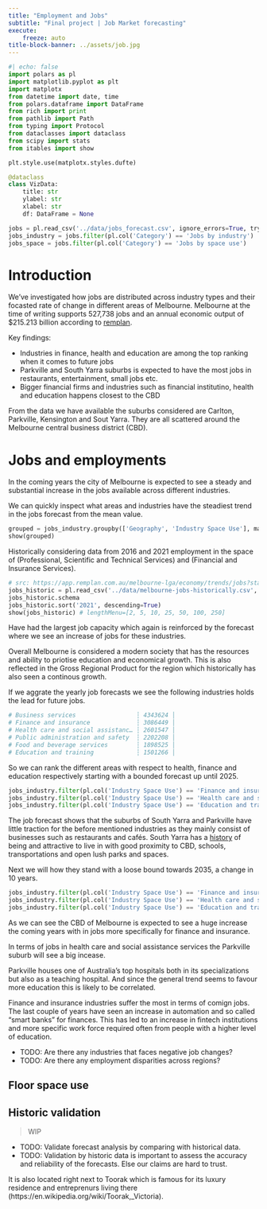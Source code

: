 ```yaml
---
title: "Employment and Jobs"
subtitle: "Final project | Job Market forecasting"
execute:
    freeze: auto
title-block-banner: ../assets/job.jpg
---
```


```python
#| echo: false
import polars as pl
import matplotlib.pyplot as plt
import matplotx
from datetime import date, time
from polars.dataframe import DataFrame
from rich import print
from pathlib import Path
from typing import Protocol
from dataclasses import dataclass
from scipy import stats
from itables import show

plt.style.use(matplotx.styles.dufte)

@dataclass
class VizData:
    title: str
    ylabel: str
    xlabel: str
    df: DataFrame = None

jobs = pl.read_csv('../data/jobs_forecast.csv', ignore_errors=True, try_parse_dates=True)
jobs_industry = jobs.filter(pl.col('Category') == 'Jobs by industry')
jobs_space = jobs.filter(pl.col('Category') == 'Jobs by space use')
```

# Introduction

We've investigated how jobs are distributed across industry types and their focasted rate of change in different areas of Melbourne. Melbourne at the time of writing supports 527,738 jobs and an annual economic output of $215.213 billion according to [remplan](https://app.remplan.com.au/melbourne-lga/economy/industries/wages-salaries?state=5wPkHA!AgXqf4O0phWmZ56h254YDTmTaIDlbFG1615cqNXNys4Ie0uGINhPPdKf24x).

Key findings:

- Industries in finance, health and education are among the top ranking when it comes to future jobs
- Parkville and South Yarra suburbs is expected to have the most jobs in restaurants, entertainment, small jobs etc.
- Bigger financial firms and industries such as financial institutino, health and education happens closest to the CBD

From the data we have available the suburbs considered are Carlton, Parkville, Kensington and Sout Yarra.
They are all scattered around the Melbourne central business district (CBD).

# Jobs and employments

In the coming years the city of Melbourne is expected to see a steady and substantial increase in the jobs available across different industries.
<!-- ```python
data = (jobs_industry
        .filter(pl.col('Industry Space Use') == 'Total jobs')
        .sort('Year')
        .groupby('Geography').agg([pl.col('Year'), pl.col('Value')]))
viz = VizData(title="Total jobs forecast, City of Melbourne", ylabel="Total jobs", xlabel="Year", df=data)
plt.bar(data['Year'], data['Value'])
#plt.plot(data['Year'], data['Value'])
plt.title(viz.title)
plt.ylabel(viz.ylabel)
plt.xlabel(viz.xlabel)
plt.show()
``` -->

We can quickly inspect what areas and industries have the steadiest trend in the jobs forecast from the mean value.
```python
grouped = jobs_industry.groupby(['Geography', 'Industry Space Use'], maintain_order=True).agg([pl.col('Value').mean()]).sort('Value', descending=True).limit(8)
show(grouped)
```

Historically considering data from 2016 and 2021 employment in the space of (Professional, Scientific and Technical Services) and (Financial and Insurance Services).
```python
# src: https://app.remplan.com.au/melbourne-lga/economy/trends/jobs?state=GLZrFN!az4VClkNKSYeGD6Uvqea6f0c4I6ZouPIWIKJhGI8hxx7AUwzL
jobs_historic = pl.read_csv('../data/melbourne-jobs-historically.csv', separator=';')
jobs_historic.schema
jobs_historic.sort('2021', descending=True)
show(jobs_historic) # lengthMenu=[2, 5, 10, 25, 50, 100, 250]
```
Have had the largest job capacity which again is reinforced by the forecast where we see an increase of jobs for these industries.

Overall Melbourne is considered a modern society that has the resources and ability to priotise  education and economical growth. This is also reflected in the Gross Regional Product for the region which historically has also seen a continous growth.

If we aggrate the yearly job forecasts we see the following industries holds the lead for future jobs.
```python
# Business services                 ┆ 4343624 │
# Finance and insurance             ┆ 3086449 │
# Health care and social assistanc… ┆ 2601547 │
# Public administration and safety  ┆ 2202208 │
# Food and beverage services        ┆ 1898525 │
# Education and training            ┆ 1501266 │
```

So we can rank the different areas with respect to health, finance and education respectively starting with a bounded forecast up until 2025.

```python
jobs_industry.filter(pl.col('Industry Space Use') == 'Finance and insurance').filter(pl.col('Year') <= 2025).with_columns(pl.col('Value').rank('min').alias('Rank')).sort('Rank', descending=True)
jobs_industry.filter(pl.col('Industry Space Use') == 'Health care and social assistance').filter(pl.col('Year') <= 2025).with_columns(pl.col('Value').rank().alias('Rank')).sort('Rank', descending=True)
jobs_industry.filter(pl.col('Industry Space Use') == 'Education and training').filter(pl.col('Year') <= 2025).with_columns(pl.col('Value').rank().alias('Rank')).sort('Rank', descending=True).limit(3)
```
The job forecast shows that the suburbs of South Yarra and Parkville have little traction for the before mentioned industries as they mainly consist of businesses such as restaurants and cafés. South Yarra has a [history](https://en.wikipedia.org/wiki/South_Yarra) of being and attractive to live in with good proximity to CBD, schools, transportations and open lush parks and spaces.

Next we will how they stand with a loose bound towards 2035, a change in 10 years.
```python
jobs_industry.filter(pl.col('Industry Space Use') == 'Finance and insurance').filter(pl.col('Year') <= 2035).with_columns(pl.col('Value').rank('min').alias('Rank')).sort('Rank', descending=True)
jobs_industry.filter(pl.col('Industry Space Use') == 'Health care and social assistance').filter(pl.col('Year') <= 2035).with_columns(pl.col('Value').rank().alias('Rank')).sort('Rank', descending=True)
jobs_industry.filter(pl.col('Industry Space Use') == 'Education and training').filter(pl.col('Year') <= 2035).with_columns(pl.col('Value').rank().alias('Rank')).sort('Rank', descending=True).limit(3)
```
As we can see the CBD of Melbourne is expected to see a huge increase the coming years with in jobs more specifically for finance and insurance.

In terms of jobs in health care and social assistance services the Parkville suburb will see a big incease.

Parkville houses one of Australia's top hospitals both in its specializations but also as a teaching hospital. And since the general trend seems to favour more education this is likely to be correlated.  

Finance and insurance industries suffer the most in terms of comign jobs. The last couple of years have seen an increase in automation
and so called "smart banks" for finances. This has led to an increase in fintech institutions and more specific work force required often from people with a higher level of education. 

- TODO: Are there any industries that faces negative job changes?
- TODO: Are there any employment disparities across regions?

## Floor space use

## Historic validation
> WIP

- TODO: Validate forecast analysis by comparing with historical data.
- TODO: Validation by historic data is important to assess the accuracy and reliability of the forecasts. Else our claims are hard to trust.

It is also located right next to Toorak which is famous for its luxury residence and entreprenurs living there (https://en.wikipedia.org/wiki/Toorak,_Victoria).